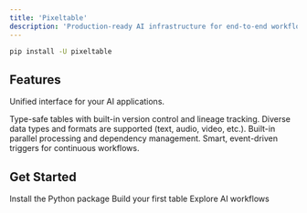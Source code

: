 ```yaml
---
title: 'Pixeltable'
description: 'Production-ready AI infrastructure for end-to-end workflows'
---
```


```bash
pip install -U pixeltable
```

## Features

Unified interface for your AI applications.

<CardGroup cols={2}>
  <Card title="Persistent Versioned Storage" icon="database">
   Type-safe tables with built-in version control and lineage tracking.
  </Card>
  
  <Card title="Multimodal Processing" icon="film">
    Diverse data types and formats are supported (text, audio, video, etc.).
  </Card>

  <Card title="Automated Graph Orchestration" icon="layer-group" >
    Built-in parallel processing and dependency management.
  </Card>

  <Card title="Incremental Updates" icon="rotate">
    Smart, event-driven triggers for continuous workflows.
  </Card>
</CardGroup>

## Get Started

<CardGroup cols={3}>
  <Card title="Installation" icon="download" href="/docs/overview/installation">
    Install the Python package
  </Card>
  
  <Card title="Quick Start" icon="play" href="/docs/overview/quick-start">
    Build your first table
  </Card>
  
  <Card title="Examples" icon="lightbulb">
    Explore AI workflows
  </Card>
</CardGroup>